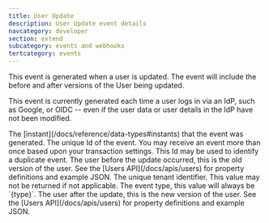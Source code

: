 ```yaml
---
title: User Update
description: User Update event details
navcategory: developer
section: extend
subcategory: events and webhooks
tertcategory: events
---
```



<Event description="This event is generated when a user has added a new two-factor method."
       eventType={eventType}
       name="User Update"
       scope="tenant"
       transactional="true"
       version="1.6.0">

  <p slot="description">This event is generated when a user is updated. The event will include the before and after versions of the User being updated.</p>

  <p slot="description">This event is currently generated each time a user logs in via an IdP, such as Google, or OIDC -- even if the user data or user details in the IdP have not been modified.</p>
</Event>
<EventBody eventType={eventType}
           sinceThreatDetection="1.30.0"
           sinceIpAddress="1.27.0"
           jsonFile="/user-update.json">

  <APIField slot="leading-fields" name="event.createInstant" type="Long">
    The [instant](/docs/reference/data-types#instants) that the event was generated.
  </APIField>

  <APIField slot="leading-fields" name="event.id" type="UUID">
    The unique Id of the event. You may receive an event more than once based upon your transaction settings. This Id may be used to identify a duplicate event.
  </APIField>

  <APIField slot="trailing-fields" name="event.original" type="Object">
    The user before the update occurred, this is the old version of the user. See the [Users API](/docs/apis/users) for property definitions and example JSON.
  </APIField>

  <APIField slot="trailing-fields" name="event.tenantId" type="UUID">
    The unique tenant identifier. This value may not be returned if not applicable.
  </APIField>

  <APIField slot="trailing-fields" name="event.type" type="String">
    The event type, this value will always be `{type}`.
  </APIField>

  <APIField slot="trailing-fields" name="event.user" type="Object">
    The user after the update, this is the new version of the user. See the [Users API](/docs/apis/users) for property definitions and example JSON.
  </APIField>

</EventBody>
